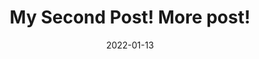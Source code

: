 ---
title: My Second Post! More post!
slug: my-second-post
date: 2022-01-13
featureImage: air-terjun.jpg
excerpt: dolor sit amet consectetur adipisicing elit
---